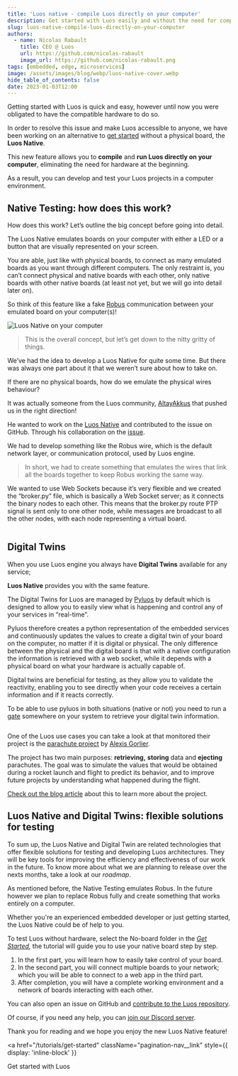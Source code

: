 ```yaml
---
title: 'Luos native - compile Luos directly on your computer'
description: Get started with Luos easily and without the need for compatible hardware. With Luos Native, you can learn and experiment with Luos technology without a physical board.
slug: luos-native-compile-luos-directly-on-your-computer
authors:
  - name: Nicolas Rabault
    title: CEO @ Luos
    url: https://github.com/nicolas-rabault
    image_url: https://github.com/nicolas-rabault.png
tags: [embedded, edge, microservices]
image: /assets/images/blog/webp/luos-native-cover.webp
hide_table_of_contents: false
date: 2023-01-03T12:00
---
```



Getting started with Luos is quick and easy, however until now you were obligated to have the compatible hardware to do so.

In order to resolve this issue and make Luos accessible to anyone, we have been working on an alternative to [get started](/tutorials/get-started) without a physical board, the **Luos Native**.

This new feature allows you to **compile** and **run Luos directly on your computer**, eliminating the need for hardware at the beginning.

As a result, you can develop and test your Luos projects in a computer environment.

<!--truncate-->

## Native Testing: how does this work?

How does this work? Let’s outline the big concept before going into detail.

The Luos Native emulates boards on your computer with either a LED or a button that are visually represented on your screen.

You are able, just like with physical boards, to connect as many emulated boards as you want through different computers. The only restraint is, you can’t connect physical and native boards with each other, only native boards with other native boards (at least not yet, but we will go into detail later on).

So think of this feature like a fake [Robus](/docs/luos-technology/node/luos-hal#robus-hal) communication between your emulated board on your computer(s)!

![Luos Native on your computer](/assets/images/blog/native/luos-native-testing-environement.png)

> This is the overall concept, but let’s get down to the nitty gritty of things.

We’ve had the idea to develop a Luos Native for quite some time. But there was always one part about it that we weren’t sure about how to take on.

If there are no physical boards, how do we emulate the physical wires behaviour?

It was actually someone from the Luos community, <a href="https://github.com/AltayAkkus" rel="external nofollow">AltayAkkus</a> that pushed us in the right direction!

He wanted to work on the [Luos Native](/docs/luos-technology/node/luos) and contributed to the issue on GitHub. Through his collaboration on the <a href="https://github.com/Luos-io/luos_engine/issues/292" rel="external nofollow">issue</a>.

We had to develop something like the Robus wire, which is the default network layer, or communication protocol, used by Luos engine.

> In short, we had to create something that emulates the wires that link all the boards together to keep Robus working the same way.

We wanted to use Web Sockets because it’s very flexible and we created the “broker.py” file, which is basically a Web Socket server; as it connects the binary nodes to each other. This means that the broker.py route PTP signal is sent only to one other node, while messages are broadcast to all the other nodes, with each node representing a virtual board.

<div align="center">
  <Image
    sources={{
      light: '/assets/images/blog/native/luos-native-broker-py.svg',
      dark: '/assets/images/blog/native/luos-native-broker-py-dark.svg',
    }}
  />
</div>

## Digital Twins

When you use Luos engine you always have **Digital Twins** available for any service;

**Luos Native** provides you with the same feature.

The Digital Twins for Luos are managed by [Pyluos](/docs/integrations/pyluos) by default which is designed to allow you to easily view what is happening and control any of your services in “real-time”.

Pyluos therefore creates a python representation of the embedded services and continuously updates the values to create a digital twin of your board on the computer, no matter if it is digital or physical. The only difference between the physical and the digital board is that with a native configuration the information is retrieved with a web socket, while it depends with a physical board on what your hardware is actually capable of.

Digital twins are beneficial for testing, as they allow you to validate the reactivity, enabling you to see directly when your code receives a certain information and if it reacts correctly.

To be able to use pyluos in both situations (native or not) you need to run a [gate](/docs/tools/gate) somewhere on your system to retrieve your digital twin information.

<div align="center">
  <Image
    sources={{
      light: '/assets/images/blog/native/luos-native-digital-twin.svg',
      dark: '/assets/images/blog/native/luos-native-digital-twin-dark.svg',
    }}
  />
</div>

One of the Luos use cases you can take a look at that monitored their project is the [parachute project](/blog/how-to-develop-iot-edge-and-embedded-projects-easier) by <a href="https://github.com/alexgorlier" rel="external nofollow">Alexis Gorlier</a>.

The project has two main purposes: **retrieving,** **storing** data and **ejecting** parachutes. The goal was to simulate the values that would be obtained during a rocket launch and flight to predict its behavior, and to improve future projects by understanding what happened during the flight.

[Check out the blog article](/blog/how-to-develop-iot-edge-and-embedded-projects-easier) about this to learn more about the project.

## Luos Native and Digital Twins: flexible solutions for testing

To sum up, the Luos Native and Digital Twin are related technologies that offer flexible solutions for testing and developing Luos architectures. They will be key tools for improving the efficiency and effectiveness of our work in the future. To know more about what we are planning to release over the nexts months, take a look at our _roadmap_.

As mentioned before, the Native Testing emulates Robus. In the future however we plan to replace Robus fully and create something that works entirely on a computer.

Whether you're an experienced embedded developer or just getting started, the Luos Native could be of help to you.

To test Luos without hardware, select the No-board folder in the _[Get Started](/tutorials/get-started),_ the tutorial will guide you to use your native board step by step.

1. In the first part, you will learn how to easily take control of your board.
2. In the second part, you will connect multiple boards to your network; which you will be able to connect to a web app in the third part.
3. After completion, you will have a complete working environment and a network of boards interacting with each other.

You can also open an issue on GitHub and <a href="https://github.com/Luos-io/luos_engine" rel="external nofollow">contribute to the Luos repository</a>.

Of course, if you need any help, you can <a href="https://discord.gg/luos-community-902486791658041364" rel="external nofollow">join our Discord server</a>.

Thank you for reading and we hope you enjoy the new Luos Native feature!

<a
  href="/tutorials/get-started"
  className="pagination-nav__link"
  style={{ display: 'inline-block' }}
>
  Get started with Luos
</a>
